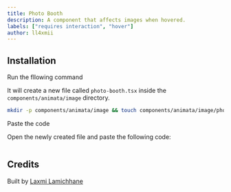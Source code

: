 ```yaml
---
title: Photo Booth
description: A component that affects images when hovered.
labels: ["requires interaction", "hover"]
author: ll4xmii
---
```


<ComponentPreview name="image-photo-booth--docs" />

## Installation

<Steps>
<Step>Run the fllowing command</Step>

It will create a new file called `photo-booth.tsx` inside the `components/animata/image` directory.

```bash
mkdir -p components/animata/image && touch components/animata/image/photo-booth.tsx
```

<Step>Paste the code</Step>

Open the newly created file and paste the following code:

```jsx file=<rootDir>/animata/image/photo-booth.tsx

```

</Steps>

## Credits

Built by [Laxmi Lamichhane](https://github.com/llaxmi)
